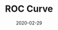 ---
title:  "ROC Curve"
date:   '2020-02-29'   
image: './images/gatsby-icon.png' 
pic: 'https://i.imgur.com/n4lLzMf.jpg' 
categories: [Tik-Tok,asd]
excerpt: The ROC curve is created by plotting the true positive rate (TPR) against the false positive rate (FPR) at various threshold settings.Checkout for more....
urls: [{link: "https://github.com/bullshit2",name: Github}]
project: 'true'
---